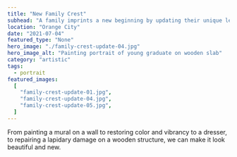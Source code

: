 ```yaml
---
title: "New Family Crest"
subhead: "A family imprints a new beginning by updating their unique letter on a pre-existing mural."
location: "Orange City"
date: "2021-07-04"
featured_type: "None"
hero_image: "./family-crest-update-04.jpg"
hero_image_alt: "Painting portrait of young graduate on wooden slab"
category: "artistic"
tags:
  - portrait
featured_images:
  [
    "family-crest-update-01.jpg",
    "family-crest-update-04.jpg",
    "family-crest-update-05.jpg",
  ]
---
```


From painting a mural on a wall to restoring color and vibrancy to a dresser, to repairing a lapidary damage on a wooden structure, we can make it look beautiful and new.
